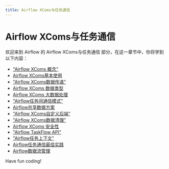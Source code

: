 ```yaml
---
title: Airflow XComs与任务通信
---
```


# Airflow XComs与任务通信

欢迎来到 Airflow 的 Airflow XComs与任务通信 部分，在这一章节中，你将学到以下内容：

- ["Airflow XComs 概念"](./0-airflow-xcoms-concept.mdx)
- [Airflow XComs基本使用](./1-airflow-xcoms-basic-use.mdx)
- ["Airflow XComs数据传递"](./2-airflow-xcoms-data-transfer.mdx)
- [Airflow XComs 数据类型](./3-airflow-xcoms-data-type.mdx)
- [Airflow XComs 大数据处理](./4-airflow-xcoms-big-data-processing.mdx)
- ["Airflow任务间通信模式"](./5-airflow-inter-task-communication-mode.mdx)
- [Airflow共享数据方案](./6-airflow-data-sharing-scheme.mdx)
- ["Airflow XComs自定义后端"](./7-airflow-xcoms-custom-backend.mdx)
- ["Airflow XComs数据清理"](./8-airflow-xcoms-data-cleanup.mdx)
- [Airflow XComs 安全性](./9-airflow-xcoms-security.mdx)
- ["Airflow TaskFlow API"](./10-airflow-taskflow-api.mdx)
- ["Airflow任务上下文"](./11-airflow-task-context.mdx)
- [Airflow任务通信最佳实践](./12-airflow-task-communication-best-practices.mdx)
- [Airflow数据流管理](./13-airflow-data-flow-management.mdx)

Have fun coding!